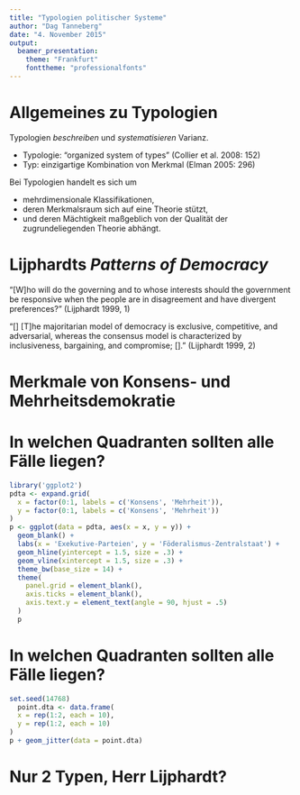 ```yaml
---
title: "Typologien politischer Systeme"
author: "Dag Tanneberg"
date: "4. November 2015"
output:
  beamer_presentation:
    theme: "Frankfurt"
    fonttheme: "professionalfonts"
---
```


# Allgemeines zu Typologien

Typologien *beschreiben* und *systematisieren* Varianz.

- Typologie: "organized system of types" \newline
  (Collier et al. 2008: 152)
- Typ: einzigartige Kombination von Merkmal\textit{en} \newline
  (Elman 2005: 296)
  
Bei Typologien handelt es sich um

- mehrdimensionale Klassifikationen,
- deren Merkmalsraum sich auf eine Theorie stützt,
- und deren Mächtigkeit maßgeblich von der Qualität der
  zugrundeliegenden Theorie abhängt.

# Lijphardts _Patterns of Democracy_

\textbf{Frage:} "[W]ho will do the governing and to whose
  interests should the government be responsive when the
  people are in disagreement and have divergent
  preferences?" \newline
  (Lijphardt 1999, 1)

\begin{enumerate}
  \item \textbf{Die Mehrheit!} \newline
    Mehrheitsdemokratie, d.i. Machtkonzentration in knappen
    Mehrheiten
  \item \textbf{So viele wie möglich!} \newline
    Konsensdemokratie, d.i. Teilung, Streuung und Brechung
    politischer Macht
\end{enumerate}
    
"[\dots] [T]he majoritarian model of democracy is exclusive,
  competitive, and adversarial, whereas the consensus model
  is characterized by inclusiveness, bargaining, and
  compromise; [\dots]." \newline
  (Lijphardt 1999, 2)
  
# Merkmale von Konsens- und Mehrheitsdemokratie

\begin{tabular}{lll}
~   & Konsensdemokratie & Mehrheitsdemokratie \\ \hline
~   & Exekutive-Parteien \\ \hline
1.  & Koalitionsregierung & Einparteiregierung \\
2.  & Gleichgewicht Exek. \& Leg. & Dominanz Exek. \\
3.  & Vielparteiensystem & Zweiparteiensystem \\
4.  & Verhältniswahl & Mehrheitswahlsystem \\
5.  & Korporatismus & Pluralismus \\ \hline
~   & Föderalismus-Unitarismus \\ \hline
6.  & Bundesstaat & Zentralstaat \\
7.  & Zweikammersystem & Einkammersystem \\
8.  & "starre" Verfassung & flexible Verfassung \\
9.  & richterl. Normenkontrolle & keine richterl. Normenk. \\
10. & autonome Zentralbank & von Exek. abh. Zentralbank \\
\end{tabular}

# In welchen Quadranten sollten alle Fälle liegen?

```r
library('ggplot2')
pdta <- expand.grid(
  x = factor(0:1, labels = c('Konsens', 'Mehrheit')),
  y = factor(0:1, labels = c('Konsens', 'Mehrheit'))
)
p <- ggplot(data = pdta, aes(x = x, y = y)) + 
  geom_blank() +
  labs(x = 'Exekutive-Parteien', y = 'Föderalismus-Zentralstaat') +
  geom_hline(yintercept = 1.5, size = .3) +
  geom_vline(xintercept = 1.5, size = .3) +
  theme_bw(base_size = 14) +
  theme(
    panel.grid = element_blank(),
    axis.ticks = element_blank(),
    axis.text.y = element_text(angle = 90, hjust = .5)
  )
  p
```

# In welchen Quadranten sollten alle Fälle liegen?
```r
set.seed(14768)
  point.dta <- data.frame(
  x = rep(1:2, each = 10),
  y = rep(1:2, each = 10)
)
p + geom_jitter(data = point.dta)
```

# Nur 2 Typen, Herr Lijphardt?
\begin{columns}
  \begin{column}{.4\textwidth}
    \includegraphics[width = 14em]{lijphardt_conceptualMapDemocracy}
  \end{column}
  \begin{column}{.4\textwidth}
  \footnotesize
  Zu sehen sind
    \begin{itemize}
      \item z-standardisierte Mittelwerte, wobei
      \item $x_i < 0 \equiv$ Konsensdem.,
      \item $x_i > 0 \equiv$ Mehrheitsdem.
    \end{itemize}
  Was bedeuten
  \begin{enumerate}
    \item (-2, -3) und (2, 2),
    \item (-2, 2) oder (2, -3),
    \item (0, 0)?
  \end{enumerate}
  \end{column}
\end{columns}
